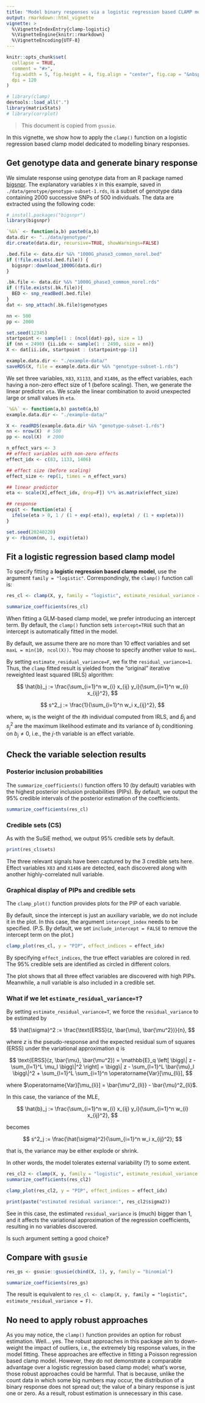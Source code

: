```yaml
---
title: "Model binary responses via a logistic regression based CLAMP model"
output: rmarkdown::html_vignette
vignette: >
  %\VignetteIndexEntry{clamp-logistic}
  %\VignetteEngine{knitr::rmarkdown}
  %\VignetteEncoding{UTF-8}
---
```


```r
knitr::opts_chunk$set(
  collapse = TRUE,
  comment = "#>",
  fig.width = 5, fig.height = 4, fig.align = "center", fig.cap = "&nbsp;", 
  dpi = 120
)
```

```r
# library(clamp)
devtools::load_all(".")
library(matrixStats)
# library(corrplot)
```

> This document is copied from `gsusie`. 

In this vignette, we show how to apply the `clamp()` function on a logistic
regression based clamp model dedicated to modelling binary responses.

## Get genotype data and generate binary response

We simulate response using genotype data from an R package named
[bigsnpr](https://github.com/privefl/bigsnpr/). 
The explanatory variables `X` in this example, 
saved in `./data/genotype/genotype-subset-1.rds`, 
is a subset of genotype data containing 2000 successive SNPs of 500 individuals. 
The data are extracted using the following code: 

```r
# install.packages("bigsnpr")
library(bigsnpr)

`%&%` <- function(a,b) paste0(a,b)
data.dir <- "../data/genotype/"
dir.create(data.dir, recursive=TRUE, showWarnings=FALSE)

.bed.file <- data.dir %&% "1000G_phase3_common_norel.bed"
if (!file.exists(.bed.file)) {
  bigsnpr::download_1000G(data.dir)
}

.bk.file <- data.dir %&% "1000G_phase3_common_norel.rds"
if (!file.exists(.bk.file)){
  BED <- snp_readBed(.bed.file)
}
dat <- snp_attach(.bk.file)$genotypes

nn <- 500
pp <- 2000

set.seed(12345)
startpoint <- sample(1 : (ncol(dat)-pp), size = 1)
if (nn < 2490) {ii.idx <- sample(1 : 2490, size = nn)}
X <- dat[ii.idx, startpoint : (startpoint+pp-1)]

example.data.dir <- "./example-data/"
saveRDS(X, file = example.data.dir %&% "genotype-subset-1.rds")
```


We set three variables, `X83`, `X1133`, and `X1406`, as 
the effect variables, each having a non-zero
effect size of 1 (before scaling). 
Then, we generate the linear predictor `eta`. 
We scale the linear combination to avoid unexpected large or 
small values in `eta`. 

```r
`%&%` <- function(a,b) paste0(a,b)
example.data.dir <- "./example-data/"

X <- readRDS(example.data.dir %&% "genotype-subset-1.rds")
nn <- nrow(X)  # 500
pp <- ncol(X)  # 2000

n_effect_vars <- 3
## effect variables with non-zero effects
effect_idx <- c(83, 1133, 1406)

## effect size (before scaling)
effect_size <- rep(1, times = n_effect_vars)

## linear predictor
eta <- scale(X[,effect_idx, drop=F]) %*% as.matrix(effect_size)

## response
expit <- function(eta) {
  ifelse(eta > 0, 1 / (1 + exp(-eta)), exp(eta) / (1 + exp(eta)))
}

set.seed(20240220)
y <- rbinom(nn, 1, expit(eta))
```

## Fit a logistic regression based clamp model

To specify fitting a **logistic regression based clamp model**, 
use the argument `family = "logistic"`. Correspondingly, the
`clamp()` function call is:

```r
res_cl <- clamp(X, y, family = "logistic", estimate_residual_variance = F)
```

```r
summarize_coefficients(res_cl)
```

When fitting a GLM-based clamp model, we prefer introducing an intercept term. 
By default, the `clamp()` function sets `intercept=TRUE` 
such that an intercept is automatically fitted in the model. 


By default, we assume there are no more than 10 effect variables
and set `maxL = min(10, ncol(X))`. You may choose to specify another
value to `maxL`.

By setting `estimate_residual_variance=F`, we fix the `residual_variance=1`.
Thus, the `clamp` fitted result is yielded from the "original" iterative 
reweighted least squared (IRLS) algorithm: 

$$
\hat{b}_j := \frac{\sum_{i=1}^n w_{i} x_{ij} y_i}{\sum_{i=1}^n w_{i} x_{ij}^2},
$$

$$
s^2_j := \frac{1}{\sum_{i=1}^n w_i x_{ij}^2},
$$

where, $w_{i}$ is the weight of the $i$th individual computed from IRLS, 
and $\hat{b}_j$ and $s_j^2$ are the maximum likelihood estimate 
and its variance of $b_j$ conditioning on $b_j \neq 0$, i.e., 
the $j$-th variable is an effect variable. 

## Check the variable selection results

### Posterior inclusion probabilities

The `summarize_coefficients()` function offers 10 (by default) variables
with the highest posterior inclusion probabilities (PIPs). By default,
we output the 95% credible intervals of the posterior estimation of the coefficients. 

```r
summarize_coefficients(res_cl)
```

### Credible sets (CS)

As with the SuSiE method, we output 95% credible sets by default.

```r
print(res_cl$sets)
```

The three relevant signals have been captured by the 3 credible sets
here. Effect variables `X83` and `X1406` are detected, 
each discovered along with another highly-correlated null variable. 

### Graphical display of PIPs and credible sets

The `clamp_plot()` function provides plots for the PIP of each variable.

By default, since the intercept is just an auxiliary variable, we do not
include it in the plot. In this case, the argument `intercept_index` needs
to be specified. (P.S. By default, we set `include_intercept = FALSE` to
remove the intercept term on the plot.)

```r
clamp_plot(res_cl, y = "PIP", effect_indices = effect_idx)
```

By specifying `effect_indices`, the true effect variables are
colored in red. The 95% credible sets are identified as circled in
different colors. 

The plot shows that all three effect variables are discovered with high PIPs. 
Meanwhile, a null variable is also included in a credible set. 

### What if we let `estimate_residual_variance=T`? 

By setting `estimate_residual_variance=T`, 
we force the `residual_variance` to be estimated by 

$$
\hat{\sigma}^2 := \frac{\text{ERSS}(z, \bar{\mu}, \bar{\mu^2})}{n},
$$

where $z$ is the pseudo-response and the expected residual sum of squares (ERSS) 
under the variational approximation $q$ is 

$$
\text{ERSS}(z, \bar{\mu}, \bar{\mu^2}) 
= \mathbb{E}_q \left[ \bigg\| z - \sum_{l=1}^L \mu_l \bigg\|^2 \right]
= \bigg\| z - \sum_{l=1}^L \bar{\mu}_l \bigg\|^2 + \sum_{l=1}^L \sum_{i=1}^n \operatorname{Var}[\mu_{li}],
$$

where $\operatorname{Var}[\mu_{li}] = \bar{\mu^2_{li}} - \bar{\mu}^2_{li}$.

In this case, the variance of the MLE,

$$
\hat{b}_j := \frac{\sum_{i=1}^n w_{i} x_{ij} y_i}{\sum_{i=1}^n w_{i} x_{ij}^2},
$$

becomes

$$
s^2_j := \frac{\hat{\sigma}^2}{\sum_{i=1}^n w_i x_{ij}^2};
$$

that is, the variance may be either explode or shrink. 

In other words, the model tolerates external variability (?) to some extent. 

```r
res_cl2 <- clamp(X, y, family = "logistic", estimate_residual_variance = T)
summarize_coefficients(res_cl2)
```

```r
clamp_plot(res_cl2, y = "PIP", effect_indices = effect_idx)
```

```r
print(paste("estimated residual variance:", res_cl2$sigma2))
```


See in this case, the estimated `residual_variance` is (much) bigger than 1, 
and it affects the variational approximation of the regression coefficients, 
resulting in no variables discovered. 

Is such argument setting a good choice? 


## Compare with `gsusie`

```r
res_gs <- gsusie::gsusie(cbind(X, 1), y, family = "binomial")
```

```r
summarize_coefficients(res_gs)
```

The result is equivalent to
`res_cl <- clamp(X, y, family = "logistic", estimate_residual_variance = F)`. 


## No need to apply robust approaches

As you may notice, the `clamp()` function provides an option for robust estimation. 
Well... yes. The robust approaches in this package aim to down-weight the impact 
of outliers, i.e., the extremely big response values, in the model fitting. 
These approaches are effective in fitting a Poisson regression based 
clamp model. 
However, they do not demonstrate a comparable advantage over a logistic 
regression based clamp model; 
what's worse, those robust approaches could be harmful. 
That is because, unlike the count data in which some big numbers may occur,
the distribution of a binary response does not spread out; 
the value of a binary response is just one or zero. 
As a result, robust estimation is unnecessary in this case. 








